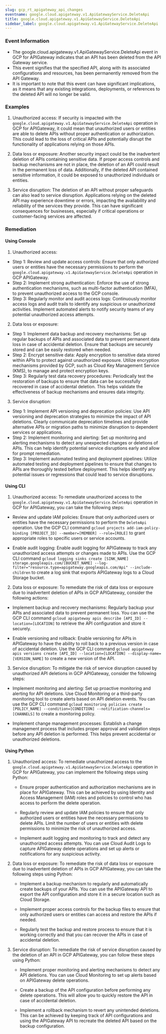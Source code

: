```yaml
--- 
slug: gcp_rt_apigateway_api_changes
eventname: google.cloud.apigateway.v1.ApiGatewayService.DeleteApi
title: google.cloud.apigateway.v1.ApiGatewayService.DeleteApi
sidebar_label: google.cloud.apigateway.v1.ApiGatewayService.DeleteApi
---
```

                       
### Event Information

- The google.cloud.apigateway.v1.ApiGatewayService.DeleteApi event in GCP for APIGateway indicates that an API has been deleted from the API Gateway service.
- This event signifies that the specified API, along with its associated configurations and resources, has been permanently removed from the API Gateway.
- It is important to note that this event can have significant implications, as it means that any existing integrations, deployments, or references to the deleted API will no longer be valid.


### Examples

1. Unauthorized access: If security is impacted with the `google.cloud.apigateway.v1.ApiGatewayService.DeleteApi` operation in GCP for APIGateway, it could mean that unauthorized users or entities are able to delete APIs without proper authentication or authorization. This could lead to the loss of critical APIs and potentially disrupt the functionality of applications relying on those APIs.

2. Data loss or exposure: Another security impact could be the inadvertent deletion of APIs containing sensitive data. If proper access controls and backup mechanisms are not in place, the deletion of an API could result in the permanent loss of data. Additionally, if the deleted API contained sensitive information, it could be exposed to unauthorized individuals or entities.

3. Service disruption: The deletion of an API without proper safeguards can also lead to service disruption. Applications relying on the deleted API may experience downtime or errors, impacting the availability and reliability of the services they provide. This can have significant consequences for businesses, especially if critical operations or customer-facing services are affected.

### Remediation

#### Using Console

1. Unauthorized access:
- Step 1: Review and update access controls: Ensure that only authorized users or entities have the necessary permissions to perform the `google.cloud.apigateway.v1.ApiGatewayService.DeleteApi` operation in GCP APIGateway.
- Step 2: Implement strong authentication: Enforce the use of strong authentication mechanisms, such as multi-factor authentication (MFA), to prevent unauthorized access to the GCP console.
- Step 3: Regularly monitor and audit access logs: Continuously monitor access logs and audit trails to identify any suspicious or unauthorized activities. Implement automated alerts to notify security teams of any potential unauthorized access attempts.

2. Data loss or exposure:
- Step 1: Implement data backup and recovery mechanisms: Set up regular backups of APIs and associated data to prevent permanent data loss in case of accidental deletion. Ensure that backups are securely stored and can be easily restored when needed.
- Step 2: Encrypt sensitive data: Apply encryption to sensitive data stored within APIs to protect against unauthorized exposure. Utilize encryption mechanisms provided by GCP, such as Cloud Key Management Service (KMS), to manage and protect encryption keys.
- Step 3: Regularly test data recovery procedures: Periodically test the restoration of backups to ensure that data can be successfully recovered in case of accidental deletion. This helps validate the effectiveness of backup mechanisms and ensures data integrity.

3. Service disruption:
- Step 1: Implement API versioning and deprecation policies: Use API versioning and deprecation strategies to minimize the impact of API deletions. Clearly communicate deprecation timelines and provide alternative APIs or migration paths to minimize disruption to dependent services or applications.
- Step 2: Implement monitoring and alerting: Set up monitoring and alerting mechanisms to detect any unexpected changes or deletions of APIs. This can help identify potential service disruptions early and allow for prompt remediation.
- Step 3: Implement automated testing and deployment pipelines: Utilize automated testing and deployment pipelines to ensure that changes to APIs are thoroughly tested before deployment. This helps identify any potential issues or regressions that could lead to service disruptions.

#### Using CLI

1. Unauthorized access: To remediate unauthorized access to the `google.cloud.apigateway.v1.ApiGatewayService.DeleteApi` operation in GCP for APIGateway, you can take the following steps:

- Review and update IAM policies: Ensure that only authorized users or entities have the necessary permissions to perform the `DeleteApi` operation. Use the GCP CLI command `gcloud projects add-iam-policy-binding [PROJECT_ID] --member=[MEMBER] --role=[ROLE]` to grant appropriate roles to specific users or service accounts.

- Enable audit logging: Enable audit logging for APIGateway to track any unauthorized access attempts or changes made to APIs. Use the GCP CLI command `gcloud logging sinks create [SINK_NAME] storage.googleapis.com/[BUCKET_NAME] --log-filter="resource.type=apigateway.googleapis.com/Api" --include-children` to create a log sink that exports APIGateway logs to a Cloud Storage bucket.

2. Data loss or exposure: To remediate the risk of data loss or exposure due to inadvertent deletion of APIs in GCP APIGateway, consider the following actions:

- Implement backup and recovery mechanisms: Regularly backup your APIs and associated data to prevent permanent loss. You can use the GCP CLI command `gcloud apigateway apis describe [API_ID] --location=[LOCATION]` to retrieve the API configuration and store it securely.

- Enable versioning and rollback: Enable versioning for APIs in APIGateway to have the ability to roll back to a previous version in case of accidental deletion. Use the GCP CLI command `gcloud apigateway apis versions create [API_ID] --location=[LOCATION] --display-name=[VERSION_NAME]` to create a new version of the API.

3. Service disruption: To mitigate the risk of service disruption caused by unauthorized API deletions in GCP APIGateway, consider the following steps:

- Implement monitoring and alerting: Set up proactive monitoring and alerting for API deletions. Use Cloud Monitoring or a third-party monitoring tool to create alerts based on API deletion events. You can use the GCP CLI command `gcloud monitoring policies create [POLICY_NAME] --condition=[CONDITION] --notification-channels=[CHANNELS]` to create a monitoring policy.

- Implement change management processes: Establish a change management process that includes proper approval and validation steps before any API deletion is performed. This helps prevent accidental or unauthorized deletions.

#### Using Python

1. Unauthorized access: To remediate unauthorized access to the `google.cloud.apigateway.v1.ApiGatewayService.DeleteApi` operation in GCP for APIGateway, you can implement the following steps using Python:

   - Ensure proper authentication and authorization mechanisms are in place for APIGateway. This can be achieved by using Identity and Access Management (IAM) roles and policies to control who has access to perform the delete operation.
   
   - Regularly review and update IAM policies to ensure that only authorized users or entities have the necessary permissions to delete APIs. Limit the number of users or entities with delete permissions to minimize the risk of unauthorized access.
   
   - Implement audit logging and monitoring to track and detect any unauthorized access attempts. You can use Cloud Audit Logs to capture APIGateway delete operations and set up alerts or notifications for any suspicious activity.

2. Data loss or exposure: To remediate the risk of data loss or exposure due to inadvertent deletion of APIs in GCP APIGateway, you can take the following steps using Python:

   - Implement a backup mechanism to regularly and automatically create backups of your APIs. You can use the APIGateway API to export the API configuration and store it in a secure location such as Cloud Storage.
   
   - Implement proper access controls for the backup files to ensure that only authorized users or entities can access and restore the APIs if needed.
   
   - Regularly test the backup and restore process to ensure that it is working correctly and that you can recover the APIs in case of accidental deletion.

3. Service disruption: To remediate the risk of service disruption caused by the deletion of an API in GCP APIGateway, you can follow these steps using Python:

   - Implement proper monitoring and alerting mechanisms to detect any API deletions. You can use Cloud Monitoring to set up alerts based on APIGateway delete operations.
   
   - Create a backup of the API configuration before performing any delete operations. This will allow you to quickly restore the API in case of accidental deletion.
   
   - Implement a rollback mechanism to revert any unintended deletions. This can be achieved by keeping track of API configurations and using the APIGateway API to recreate the deleted API based on the backup configuration.


 